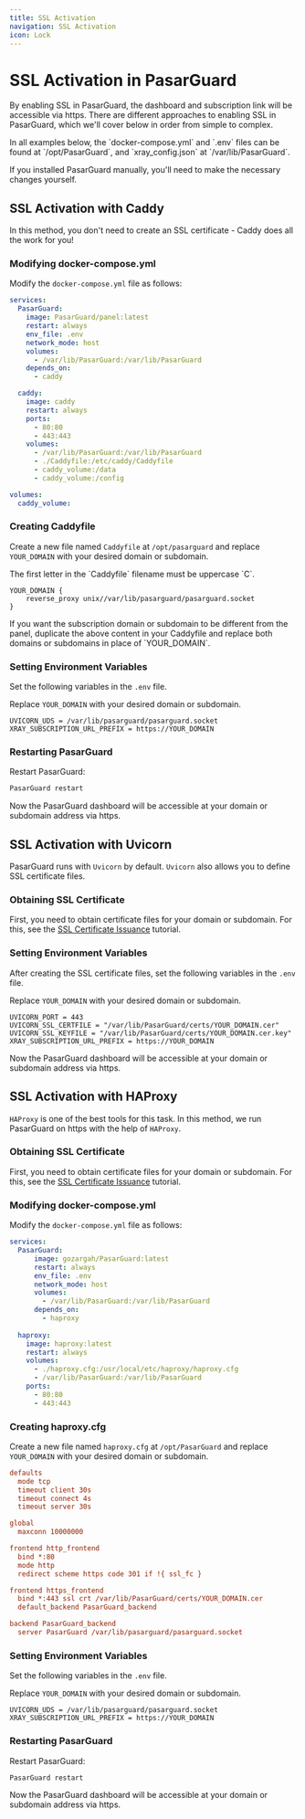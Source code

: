 ```yaml
---
title: SSL Activation
navigation: SSL Activation
icon: Lock
---
```


# SSL Activation in PasarGuard

By enabling SSL in PasarGuard, the dashboard and subscription link will be accessible via https.
There are different approaches to enabling SSL in PasarGuard, which we'll cover below in order from simple to complex.

<Callout type="info">
In all examples below, the `docker-compose.yml` and `.env` files can be found at `/opt/PasarGuard`, and `xray_config.json` at `/var/lib/PasarGuard`.

If you installed PasarGuard manually, you'll need to make the necessary changes yourself.
</Callout>

## SSL Activation with Caddy

In this method, you don't need to create an SSL certificate - Caddy does all the work for you!

### Modifying docker-compose.yml

Modify the `docker-compose.yml` file as follows:

```yml {9-10,12-22,24-25}
services:
  PasarGuard:
    image: PasarGuard/panel:latest
    restart: always
    env_file: .env
    network_mode: host
    volumes:
      - /var/lib/PasarGuard:/var/lib/PasarGuard
    depends_on:
      - caddy

  caddy:
    image: caddy
    restart: always
    ports:
      - 80:80
      - 443:443
    volumes:
      - /var/lib/PasarGuard:/var/lib/PasarGuard
      - ./Caddyfile:/etc/caddy/Caddyfile
      - caddy_volume:/data
      - caddy_volume:/config

volumes:
  caddy_volume:
```

### Creating Caddyfile

Create a new file named `Caddyfile` at `/opt/pasarguard` and replace `YOUR_DOMAIN` with your desired domain or subdomain.

<Callout type="warn">
The first letter in the `Caddyfile` filename must be uppercase `C`.
</Callout>

```caddy
YOUR_DOMAIN {
	reverse_proxy unix//var/lib/pasarguard/pasarguard.socket
}
```

<Callout type="warn">
If you want the subscription domain or subdomain to be different from the panel, duplicate the above content in your Caddyfile and replace both domains or subdomains in place of `YOUR_DOMAIN`.
</Callout>

### Setting Environment Variables

Set the following variables in the `.env` file.

Replace `YOUR_DOMAIN` with your desired domain or subdomain.

```env
UVICORN_UDS = /var/lib/pasarguard/pasarguard.socket
XRAY_SUBSCRIPTION_URL_PREFIX = https://YOUR_DOMAIN
```

### Restarting PasarGuard

Restart PasarGuard:

```bash
PasarGuard restart
```

Now the PasarGuard dashboard will be accessible at your domain or subdomain address via https.

## SSL Activation with Uvicorn

PasarGuard runs with `Uvicorn` by default. `Uvicorn` also allows you to define SSL certificate files.

### Obtaining SSL Certificate

First, you need to obtain certificate files for your domain or subdomain. For this, see the [SSL Certificate Issuance](ssl-certificate-cli) tutorial.

### Setting Environment Variables

After creating the SSL certificate files, set the following variables in the `.env` file.

Replace `YOUR_DOMAIN` with your desired domain or subdomain.

```env
UVICORN_PORT = 443
UVICORN_SSL_CERTFILE = "/var/lib/PasarGuard/certs/YOUR_DOMAIN.cer"
UVICORN_SSL_KEYFILE = "/var/lib/PasarGuard/certs/YOUR_DOMAIN.cer.key"
XRAY_SUBSCRIPTION_URL_PREFIX = https://YOUR_DOMAIN
```

Now the PasarGuard dashboard will be accessible at your domain or subdomain address via https.

## SSL Activation with HAProxy

`HAProxy` is one of the best tools for this task. In this method, we run PasarGuard on https with the help of `HAProxy`.

### Obtaining SSL Certificate

First, you need to obtain certificate files for your domain or subdomain. For this, see the [SSL Certificate Issuance](ssl-certificate-cli) tutorial.

### Modifying docker-compose.yml

Modify the `docker-compose.yml` file as follows:

```yml {9-10,12-20}
services:
  PasarGuard:
      image: gozargah/PasarGuard:latest
      restart: always
      env_file: .env
      network_mode: host
      volumes:
        - /var/lib/PasarGuard:/var/lib/PasarGuard
      depends_on:
        - haproxy
    
  haproxy:
    image: haproxy:latest
    restart: always
    volumes:
      - ./haproxy.cfg:/usr/local/etc/haproxy/haproxy.cfg
      - /var/lib/PasarGuard:/var/lib/PasarGuard
    ports:
      - 80:80
      - 443:443
```

### Creating haproxy.cfg

Create a new file named `haproxy.cfg` at `/opt/PasarGuard` and replace `YOUR_DOMAIN` with your desired domain or subdomain.

```cfg
defaults
  mode tcp
  timeout client 30s
  timeout connect 4s
  timeout server 30s

global
  maxconn 10000000

frontend http_frontend
  bind *:80
  mode http
  redirect scheme https code 301 if !{ ssl_fc }

frontend https_frontend
  bind *:443 ssl crt /var/lib/PasarGuard/certs/YOUR_DOMAIN.cer
  default_backend PasarGuard_backend

backend PasarGuard_backend
  server PasarGuard /var/lib/pasarguard/pasarguard.socket
```

### Setting Environment Variables

Set the following variables in the `.env` file.

Replace `YOUR_DOMAIN` with your desired domain or subdomain.

```env
UVICORN_UDS = /var/lib/pasarguard/pasarguard.socket
XRAY_SUBSCRIPTION_URL_PREFIX = https://YOUR_DOMAIN
```

### Restarting PasarGuard

Restart PasarGuard:

```bash
PasarGuard restart
```

Now the PasarGuard dashboard will be accessible at your domain or subdomain address via https.

